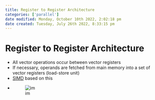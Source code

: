 ```yaml
---
title: Register to Register Architecture
categories: ['parallel']
date modified: Monday, October 10th 2022, 2:02:18 pm
date created: Tuesday, July 26th 2022, 8:33:15 pm
---
```


# Register to Register Architecture
- All vector operations occur between vector registers
- If necessary, operands are fetched from main memory into a set of vector registers (load-store unit)
- [SIMD](SIMD.qmd) based on this
- ![im](images/Pasted%20image%2020220506153707.png)




